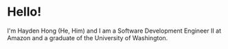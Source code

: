 # Hello!

I'm Hayden Hong (He, Him) and I am a Software Development Engineer II at Amazon and a graduate of the University of Washington.
